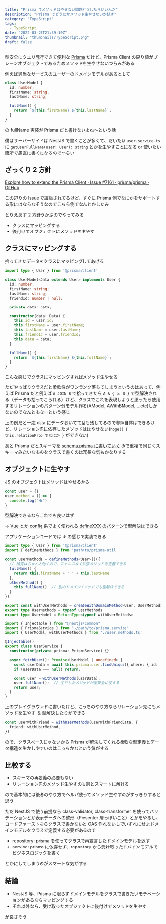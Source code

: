 ```yaml
---
title: "Prisma でメソッドはやせない問題どうしたらいいんだ"
description: "Prisma でどうにかメソッド生やせないか試す"
category: "TypeScript"
tags:
  - TypeScript
date: "2022-03-27T21:39:10Z"
thumbnail: "thumbnails/TypeScript.png"
draft: false
---
```


型安全にクエリ発行できて便利な [Prisma](https://www.prisma.io/) だけど、Prisma Client の戻り値がプレーンオブジェクトであるためメソッドを生やせないつらみがある

例えば適当なサービスのユーザーのドメインモデルがあるとして

```ts
class UserModel {
  id: number;
  firstName: string,
  lastName: string,

  fullName() {
    return `${this.firstName} ${this.lastName}`;
  }
}
```

の fullName 実装が Prisma だと書けないよね〜という話

僕はサーバーサイドは NestJS で書くことが多くて、だいたい `user.service.ts` に `getUserFullName(user: User): string` とかを生やすことになる or 使いたい箇所で愚直に書くになるのでつらい

## ざっくり 2 方針

[Explore how to extend the Prisma Client · Issue #7161 · prisma/prisma · GitHub](https://github.com/prisma/prisma/issues/7161)

この辺りの Issue で議論されてるけど、すぐに Prisma 側でなにかをサポートする形にはならなそうなのでこちら側でなんとかしたみ

とりえあず 2 方針うかぶのでやってみる

- クラスにマッピングする
- 後付けでオブジェクトにメソッドを生やす

## クラスにマッピングする

拾ってきたデータをクラスにマッピングしてあげる

```ts:user.model.ts
import type { User } from '@prisma/client'

class UserModel<Data extends User> implements User {
  id: number;
  firstName: string;
  lastName: string;
  friendId: number | null;

  private data: Data;

  constructor(data: Data) {
    this.id = user.id;
    this.firstName = user.firstName;
    this.lastName = user.lastName;
    this.friendId = user.friendId;
    this.data = data;
  }

  fullName() {
    return `${this.firstName} ${this.fullName}`;
  }
}
```

こんな感じでクラスにマッピングすればメソッド生やせる

ただやっぱりクラスだと柔軟性がワンランク落ちてしまうというのはあって、例えば Prisma だと例えば `A JOIN B` で拾ってきたら `A & { b: B }` で型解決される（データも拾ってこられる）けど、クラスでこれを表現しようと思ったら使用するリレーションのパターン分モデル作る(AModel, AWithBModel, ...etc)しかないのでなんともなーという感じ

上の例だと一応 data にデータおいてて型も残してるので参照自体はできるけど、リレーション先に依存したメソッドははやせない(`hoge() { this.relationProp でなにか }` ができない)

あと Prisma だとスキーマを [schema.prisma に書いていく](https://www.prisma.io/docs/concepts/components/prisma-schema) ので重複で同じくスキーマみたいなものをクラスで書くのは冗長な気もかなりする

## オブジェクトに生やす

JS のオブジェクトはメソッドはやせるから

```js
const user = {}
user.method = () => {
  console.log("Hi")
}
```

型解決できるならこれでも良いはず

→ [Vue とか config 系でよく使われる defineXXX のパターンで型解決はできる](https://www.typescriptlang.org/ja/play?#code/PTAEjkbQKV0aPVG+GQi1MA6mhABkL9xgRBkJcMgShkGsMnArhkAsGQdQZAzBkHAlQKIZAvxXMDt-QeQYjB7IPUGkGQIIYBYAKABcAngAcApqAAiogGYBLAHaiAsqP4ALAPYATAM4BJef1EAneQEMANgB4AQmZ2iA8gCMAVqFEAPI-N2gASqIAxhrGWlY6-MYKAOYANKAArvIA1vIaAO7yAHzZoAC8oFYq6to6Ht6ivuWBIWERUbEJyWmZOQWgAN4AvtkAFAC2qpq6AFygJSPlAGSgACpqsjpzIqK29k5uoLOTZdkAlAV5u36zC0srYusOLu47w3t80slB-LIa8qBaMgrKD7rXTbuLw+Py1ULhSLReTxJKpdJZXJ9Q6dPigUAheSRL4-RQnAxGUyWcZSOR4-76QwmczWOw3Nx5QqDCmHfJ5VG8dHo4yqRKmUBDUq6NGgboinn8Pmfb5kv5CgnUyx8MW8PhCMSgADqsnUEg0AzMChOVgACtEdAalNpRBYEnqDUb-oyilbvhYAKKeYRmXyiLQVUHlM1LS3W22gACCWi0OveNO16hOSjMwgDVT8HPRAG0ANKgBSgT1BCyJb5WFKiQQaaQTMOe72+rQJCtVmvBi1mV027IAXQA-OME2p7Yb5Maux6vT7vlpcz3mvC2tllf0tGZ+GZxhP69O-QkzNHYx9LEOkymB5HD29jxZT-9k8JWXkR46hdtQH0RZ1QLn858W9WtZujujb9uMPqCKKabVKA6qiIBB4xte8Y6moZ7CCK6J9kBNogTOmGgOMjgDDqxR1lOjbNpWgFRkhcYnqh6F5LMmZctmeYFgBNa0UeKGJveKY9uMPHIQx-FCg+c7QX4fQAHTyWYxgxDo4HyIIT6gBBBFsdhgSSqYlxrCJ9G3oxAnCHOy6cmxXLjIoABuJgESq+wANx8E8LzIRiPLrqIQ4vmO-ymuaoZutJNTBBCDTQrCLQIjkdr6qOJygMAABUoCAGxKgAgvoAJgyAIoMgDJDIAdgyAIYMgDhDOgJBFYAlgzoKA6XAP0gojCSyWviMKIiiAoAAAL8DoAC0XhiK8I3GMYoSEcIxhmIIowipi2IDGGd5CoOqGBca7ZhTaSUOkFQrOn0a4bvuV4metIwPhprHost-ACmtW0dZ8hT3Vy8myWdZhxNpoDfa12jOR51norINZ9IhvFiWh5mgAAhPkhTJDKvxaN14Ncr1ACMgCt1oAcWkEIANwyAD8MgDtDIA5wyAM8MgASiiVgBVDLggAdDIA5QyAPUMgATDIA1gyAIcMgC9DIAwwyAJMMgD2DIAIQzkIAQgyAEoMgDRDADvXQIAx5GAF42gAyDIAx2kkOgJWAOYMgAqDIAfgzsCQgBWDBrgCRDADtzBPwsktjo0OXTe13aLdsnSKE7pmEEah9H0LZ3QDD0fNiPIxEshLu-6hQw6JpniTdKZZi2mnlFxsGrAhrt8fDEmCRnoAAGJeXGocYuHT0thGyyrFoJehBOHTp-YoBZ30cGAb977bf8+yV6tboBW9aeVnXhmN83YY9h0kfRyYseDC9upj7X9diNPxgTj2g-Y+i3T72xKoERKUrPSPr2HSKp-Wef-LDzasfKmDvWzSGZgYhYshVE9+uAHxXQACEaAFUGQAMQzy2gGqVYoAACqDhjAdFYrILQdlEgDGcCYf61k5DGEiAAOTMEMcYUImgigsPYfghDiGgFITCbB6JpDRHTHoVBoB5DoMwYggAPuwxIFgLBpTAGyOBCDZIoOVO5VUvBeoo0KIAU7lADQcoAIoZADrDAQQAjQyU1poAZoYyYi1APg0QkQABSABlUA+tAD+8oAMQZsB8zJizAoKM35gESGIp+FhZKDQ-IAVYZACFDNgQA1wyAF8VQAsCpi3NkVfWnB0DoH3o9JICCTjlEKOjckQodBWHgSYfo+w+isV6oAHYjAAx2mLMqgBghiKkQQAnUqMANsgQAnQxcxJo082jBACHRoAVn1Bai0AEkMgAs7UAJX++tACyDIrHB-CLDUNEMiLoZ9eT8nUEsL2sg8FUKIeIAA1KAAA5Hs0AOzlk6FkhQghmzb4MNABodQJgThzM+scr2UyZlzKEaAQApEolRFnzbANNekixiarNWYyJmH2VPvPgGUKjCFCE9Jq2cNQ5J3v8Do3cazuLuRSKFmVRpwsamARJGRULItSoUIIvkjCj0OsaZFCRSVOj6JilFmTIUyLcWIhB9lZBBFEN4nQfBEnMokOuTcoiTBIJFCg8YuMrm4POTQgARBuKaiqrlnI2UqwQRCDxmDVSKJhv9fCsPGAAJgAAySPRO-UKZhZLMtWb4WB8hZAAEdEjiCIOwfWgA-o0AMYMZBRmAH0GQAzwYDLBkKhBHRiXqAZUKJlCCRUbkOO8mNahQAAsAAYMBVABYCYATQZcaABkIjWgBR-UAIGRgrw4aAsHyiwGgYgJqwUkkwzyBGvP2CmnGYBAC6DGA+RgBZNLFj8v5AKNZWMgKCytWInrMtST+YVormiJtFT2WSBphCB0xkcUAaa40jFOh295gBwSMQIAdeUCqADXleW5srYChTKAPNEyoVgB5BQ7yGtpbyyIKMj8HNAAVDAQfWf5iylnEIAcGMBmPoSdXZtxghwl2Yb4JNX8Poim+gu86BrENsIw2YV+vBI1L1Qgho1WhcbRpJck-4ja4PEew8h6DWJq21vrTR+D2HZWwfY6R3GrbpmbOREuoj6gSPpl44a9MhxeqAHlVQAMhnm3QM+quTGa2nNY8y7jYmvbYb4+2qTYBSbaPpt835-zhYiz6YAHxVABuDGLMZCnXGgFfeuOMoAP3y0OaAAmhNAB7DELQAKww00AA0MH400AA0IupXYFbbpoLAARDDYnmUGp3Yg03R0jpqKOxqo-GtLIn6OLvmTg7D4xd05ZGAkXqEnfCgCIOgGxgBahjJiVQAlgmQBIEGhqaaM3mb6YAQjs80QpS8xtTDaRR5bUKJ3wpqrkTam1oU1umBP7FmwgzT03tOkaW0MQT1qwCAGUGMB+tLOAE8GeWCWeY9Q5cJyb2HFvVa0Jt9M23Zn6dAHZ0ZCm+i7Ie093w+yvX6wg-FxLj7kBi0APnagBRiLFoAQh9AAaypmkgyBoCcEAIsMgAuhiCZwDWRVAAODGAvHNBACm5gp-bRBInoEAOg2Ytku8DZb1Zz77P2eZPUTEqEs8qcEAFiGgAXtx5hLQncXGAKf1nm9ggBbBhSzOxNohRDCGQ5K6y6Hl2YeK6R8Yn0VcmGQ1cxhJXYPIdvvhwjxgpDy6y2oPd2gaPm4V6Kxj2IHuW+t1oW3cvhB-cew9-ev3nhtuW+8xpPmyZc31pTgqtVkCAFmGZpgBH20YGQTgvPAClxju1CEWwupUAJfK7BADaDITwAAHKAB39aHH35YG27ft42+tAAPalbc23abGObka3tv7eO+d6753vgQA)

アプリケーションコードでは ↓ の感じで実装できる

```ts:user.methods.ts
import type { User } from '@prisma/client'
import { defineMethods } from 'path/to/prisma-util'

const userMethods = defineMethods<User>()({
  // 補完はちゃんと効くので、ストレスなく拡張メソッドを定義できる
  fullName() {
    return this.firstName + ' ' + this.lastName
  },
  otherMethod() {
    this.fullName()  // 別のドメインメソッドでも型解決できる
  }
})

export const withUserMethods = createWithDomainMethod<User, UserMethod>(userMethods)
export type UserMethods = typeof userMethods
export type UserModel = ReturnType<typeof withUserMethods>
```

```ts:user.service.ts
import { Injectable } from "@nestjs/common"
import { PrismaService } from "~/path/to/prisma.service"
import { UserModel, withUserMethods } from './user.methods.ts'

@Injectable()
export class UserService {
  constructor(private prisma: PrismaService) {}

  async fetchUser(): Promise<UserModel | undefined> {
    const userData = await this.prisma.user.findUnique({ where: { id: 'id' } });
    if (userData === null) return;

    const user = withUserMethods(userData);
    user.fullName();  // 生やしたメソッドが型安全に使える
    return user;
  }
}
```

上のプレイグラウンドに書いたけど、こっちのやり方ならリレーション先にもメソッドを生やす ＆ 型解決したりができる

```ts
const userWithFriend = withUserMethods(userWithFriendData, {
  friend: withUserMethod,
})
```

ので、クラスベースじゃないから Prisma が解決してくれる柔軟な型定義とデータ構造を生かしやすいのはこっちかなという気がする

## 比較する

- スキーマの再定義の必要もない
- リレーション先のメソッド生やすのも割とスマートに解ける

ので基本的には後者のやり方でヘルパ使ってメソッド生やすのがすっきりすると思う

ただ NestJS で使う前提なら class-validator, class-transformer を使ってバリデーションとか表示データへの整形（Presenter 層っぽいこと）とかをやるし、コードファーストならクラスで書かないと OAS 作れないしでいずれにせよドメインモデルをクラスで定義する必要があるので

- repository: prisma を使ってクラスで再宣言したドメインモデルを返す
- service: prisma に依存せず、repository から受け取ったドメインモデルでビジネスロジックを書く

とかにしてしまうのがスマートな気がする

## 結論

- NestJS 等、Prisma に限らずドメインモデルをクラスで書きたいモチベーションがあるならマッピングする
- それ以外なら、受け取ったオブジェクトに後付けでメソッドを生やす

が良さそう
